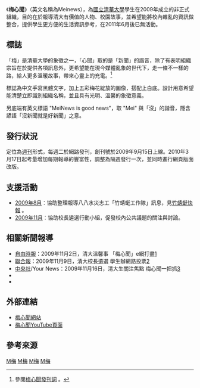 {{Infobox Newspaper
| name = 梅心聞<br /><small>MeiNews</small>
| type = 雙週報（週二發刊）
| image =
| format = 網路發行
| owners = [[國立清華大學|國立清華大學]]梅心聞團隊
| foundation = 2009年9月15日
| 停刊日  = 2011年6月
| language = [[正體中文|正體中文]]
| headquarters = [[中華民國|中華民國]][[新竹市|新竹市]]
| website = [http://meinews.cc/ 梅心聞]
}}

《'''梅心聞'''》（英文名稱為Meinews），為[[國立清華大學|國立清華大學]]學生在2009年成立的非正式組織，目的在於報導清大有價值的人物、校園故事，並希望能將校內雜亂的資訊做整合，提供學生更方便的生活資訊參考，在2011年6月後已無活動。

== 標誌 ==

「梅」是清華大學的象徵之一，「心聞」取的是「新聞」的諧音，除了有表明組織宗旨在於提供各項訊息外，更希望能在現今媒體亂象的世代下，走一條不一樣的路，給人更多溫暖故事，帶來心靈上的充電。<ref>參閱[http://meinews.cc/meinews/6 梅心聞發刊詞] {{webarchive|url=https://web.archive.org/web/20120114054146/http://meinews.cc/meinews/6 |date=2012-01-14 }}。</ref>

標誌為中文手寫黑體文字，加上五彩梅花綻放的圖像，搭配上白底。設計用意希望能清楚立即識別組織名稱，並且具有光明、溫馨的象徵意義。

另底端有英文標語 "MeiNews is good news"，取 "Mei" 與「沒」的諧音，隱含諺語「沒新聞就是好新聞」之意。

== 發行狀況 ==
定位為[[週刊|週刊]]形式，每週二於網路發刊，創刊號於2009年9月15日上線。2010年3月17日起考量增加每期報導的豐富性，調整為隔週發行一次，並同時進行網頁版面改版。

==支援活動==
* [[2009年8月|2009年8月]]：協助整理報導八八水災志工「竹蜻蜓工作隊」訊息，見[http://nthufly.pixnet.net/blog 竹蜻蜓快報] {{Wayback|url=http://nthufly.pixnet.net/blog |date=20131127132052 }}。
* [[2009年11月|2009年11月]]：協助校長遴選行動小組，促發校內公共議題的關注與討論。

== 相關新聞報導 ==
* [[自由時報|自由時報]]：2009年11月2日，清大溫馨事 「梅心聞」e網打盡[http://www.libertytimes.com.tw/2009/new/nov/2/today-north5.htm] {{Wayback|url=http://www.libertytimes.com.tw/2009/new/nov/2/today-north5.htm |date=20130507005831 }}
* [[聯合報|聯合報]]：2009年11月9日，清大校長遴選 學生辦網路投票[http://udn.com/NEWS/DOMESTIC/DOM3/5241972.shtml]
* [[中央社|中央社]]/Your News：2009年11月16日，清大生關注焦點 梅心聞一把抓[https://web.archive.org/web/20160305072350/http://www.cna.com.tw/Proj_YourNews/pagedetail.aspx?Category=1&ID=200911130009]
* {{cite web | publisher= 新竹IC之音 | date= 2009年11月11日 | title= 清大校長遴選 學生發起投票籲關心公眾事務 | url= http://www.ic975.com/newIC_area.php?area=a_news&no=3576 | archivedate= 2009年12月7日 | archiveurl= https://web.archive.org/web/20091207235124/http://www.ic975.com/newIC_area.php?area=a_news | access-date= 2009年11月24日 | dead-url= yes }}
* {{cite news|publisher=[[中國時報|中國時報]] |date=2009年12月6日 |title=網路發聲筒 再颳媒體風 |url=http://life.chinatimes.com/2009Cti/Channel/Life/life-article/0,5047,11051801+112009120600075,00.html |archivedate=2017-07-07 |archiveurl=https://archive.is/lifechinatimescom/2009Cti/Channel/Life/life-article/0,5047,11051801+112009120600075,00.html |deadurl=yes }}

== 外部連結 ==
* [https://web.archive.org/web/20091230091446/http://meinews.cc/ 梅心聞網站]
* [http://www.youtube.com/user/MeiNews 梅心聞YouTube頁面] {{Wayback|url=http://www.youtube.com/user/MeiNews |date=20161004053347 }}

== 參考來源 ==
{{reflist}}

{{國立清華大學}}
[[Category:臺灣中文報紙|M梅]]
[[Category:台灣新聞網站|M梅]]
[[Category:國立清華大學|M梅]]
[[Category:2009年台灣建立|M梅]]